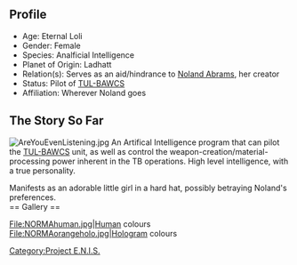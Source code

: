 == Profile ==
* Age: Eternal Loli
* Gender: Female
* Species: Analficial Intelligence
* Planet of Origin: Ladhatt
* Relation(s): Serves as an aid/hindrance to [[Noland Abrams]], her creator
* Status: Pilot of [[TUL-BAWCS]]
* Affiliation: Wherever Noland goes

== The Story So Far ==
[[Image:AreYouEvenListening.jpg|thumb|right]]
An Artifical Intelligence program that can pilot the [[TUL-BAWCS]] unit, as well as control the weapon-creation/material-processing power inherent in the TB operations. High level intelligence, with a true personality.

Manifests as an adorable little girl in a hard hat, possibly betraying Noland's preferences.
<br clear="all" />
== Gallery ==
<gallery>
File:NORMAhuman.jpg|Human colours
File:NORMAorangeholo.jpg|Hologram colours
</gallery>

[[Category:Project E.N.I.S.]]